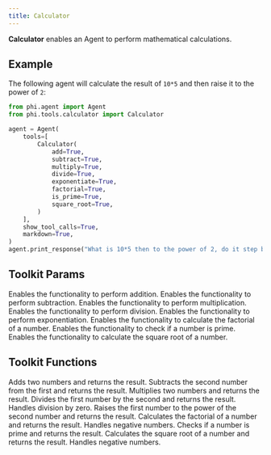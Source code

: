 ```yaml
---
title: Calculator
---
```


**Calculator** enables an Agent to perform mathematical calculations.

## Example

The following agent will calculate the result of `10*5` and then raise it to the power of `2`:

```python cookbook/tools/calculator_tools.py
from phi.agent import Agent
from phi.tools.calculator import Calculator

agent = Agent(
    tools=[
        Calculator(
            add=True,
            subtract=True,
            multiply=True,
            divide=True,
            exponentiate=True,
            factorial=True,
            is_prime=True,
            square_root=True,
        )
    ],
    show_tool_calls=True,
    markdown=True,
)
agent.print_response("What is 10*5 then to the power of 2, do it step by step")
```

## Toolkit Params

<ResponseField name="add" type="bool" default="True">
  Enables the functionality to perform addition.
</ResponseField>
<ResponseField name="subtract" type="bool" default="True">
  Enables the functionality to perform subtraction.
</ResponseField>
<ResponseField name="multiply" type="bool" default="True">
  Enables the functionality to perform multiplication.
</ResponseField>
<ResponseField name="divide" type="bool" default="True">
  Enables the functionality to perform division.
</ResponseField>
<ResponseField name="exponentiate" type="bool" default="False">
  Enables the functionality to perform exponentiation.
</ResponseField>
<ResponseField name="factorial" type="bool" default="False">
  Enables the functionality to calculate the factorial of a number.
</ResponseField>
<ResponseField name="is_prime" type="bool" default="False">
  Enables the functionality to check if a number is prime.
</ResponseField>
<ResponseField name="square_root" type="bool" default="False">
  Enables the functionality to calculate the square root of a number.
</ResponseField>

## Toolkit Functions

<ResponseField name="add">
  Adds two numbers and returns the result.
</ResponseField>
<ResponseField name="subtract">
  Subtracts the second number from the first and returns the result.
</ResponseField>
<ResponseField name="multiply">
  Multiplies two numbers and returns the result.
</ResponseField>
<ResponseField name="divide">
  Divides the first number by the second and returns the result. Handles
  division by zero.
</ResponseField>
<ResponseField name="exponentiate">
  Raises the first number to the power of the second number and returns the
  result.
</ResponseField>
<ResponseField name="factorial">
  Calculates the factorial of a number and returns the result. Handles negative
  numbers.
</ResponseField>
<ResponseField name="is_prime">
  Checks if a number is prime and returns the result.
</ResponseField>
<ResponseField name="square_root">
  Calculates the square root of a number and returns the result. Handles
  negative numbers.
</ResponseField>
